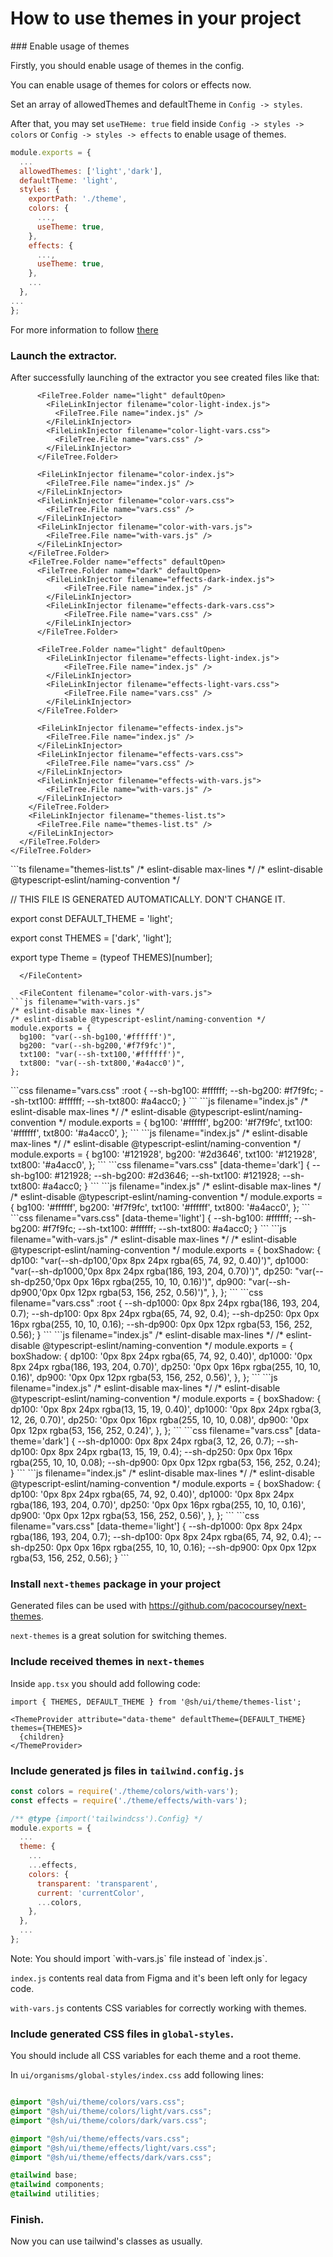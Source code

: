 
# How to use themes in your project

<Steps>
### Enable usage of themes

Firstly, you should enable usage of themes in the config.

You can enable usage of themes for colors or effects now.

Set an array of allowedThemes and defaultTheme in `Config -> styles`.

After that, you may set `useTHeme: true` field inside `Config -> styles -> colors` or `Config -> styles -> effects` to enable usage of themes.

```js filename="figma-extractor.config.js" {3-4,9,13}
module.exports = {
  ...
  allowedThemes: ['light','dark'],
  defaultTheme: 'light',
  styles: {
    exportPath: './theme',
    colors: {
      ...,
      useTheme: true,
    },
    effects: {
      ...,
      useTheme: true,
    },
    ...
  },
...
};
```

For more information to follow [there](/configuration#themes-for-colors-and-effects)

### Launch the extractor.

After successfully launching of the extractor you see created files like that:


<FileCollector defaultFileOpened="themes-list.ts">
  <FileTree>
    <FileTree.Folder name="ui" defaultOpen>
      <FileTree.Folder name="theme" defaultOpen>
        <FileTree.Folder name="colors" defaultOpen>
          <FileTree.Folder name="dark" defaultOpen>
            <FileLinkInjector filename="color-dark-index.js">
              <FileTree.File name="index.js" />
            </FileLinkInjector>
            <FileLinkInjector filename="color-dark-vars.css">
              <FileTree.File name="vars.css" />
            </FileLinkInjector>
          </FileTree.Folder>

          <FileTree.Folder name="light" defaultOpen>
            <FileLinkInjector filename="color-light-index.js">
              <FileTree.File name="index.js" />
            </FileLinkInjector>
            <FileLinkInjector filename="color-light-vars.css">
              <FileTree.File name="vars.css" />
            </FileLinkInjector>
          </FileTree.Folder>

          <FileLinkInjector filename="color-index.js">
            <FileTree.File name="index.js" />
          </FileLinkInjector>
          <FileLinkInjector filename="color-vars.css">
            <FileTree.File name="vars.css" />
          </FileLinkInjector>
          <FileLinkInjector filename="color-with-vars.js">
            <FileTree.File name="with-vars.js" />
          </FileLinkInjector>
        </FileTree.Folder>
        <FileTree.Folder name="effects" defaultOpen>
          <FileTree.Folder name="dark" defaultOpen>
            <FileLinkInjector filename="effects-dark-index.js">
                <FileTree.File name="index.js" />
            </FileLinkInjector>
            <FileLinkInjector filename="effects-dark-vars.css">
                <FileTree.File name="vars.css" />
            </FileLinkInjector>
          </FileTree.Folder>

          <FileTree.Folder name="light" defaultOpen>
            <FileLinkInjector filename="effects-light-index.js">
                <FileTree.File name="index.js" />
            </FileLinkInjector>
            <FileLinkInjector filename="effects-light-vars.css">
                <FileTree.File name="vars.css" />
            </FileLinkInjector>
          </FileTree.Folder>

          <FileLinkInjector filename="effects-index.js">
            <FileTree.File name="index.js" />
          </FileLinkInjector>
          <FileLinkInjector filename="effects-vars.css">
            <FileTree.File name="vars.css" />
          </FileLinkInjector>
          <FileLinkInjector filename="effects-with-vars.js">
            <FileTree.File name="with-vars.js" />
          </FileLinkInjector>
        </FileTree.Folder>
        <FileLinkInjector filename="themes-list.ts">
          <FileTree.File name="themes-list.ts" />
        </FileLinkInjector>
      </FileTree.Folder>
    </FileTree.Folder>
  </FileTree>
  <FileContent filename="themes-list.ts">
```ts filename="themes-list.ts"
/* eslint-disable max-lines */
/* eslint-disable @typescript-eslint/naming-convention */

// THIS FILE IS GENERATED AUTOMATICALLY. DON'T CHANGE IT.

export const DEFAULT_THEME = 'light';

export const THEMES = ['dark', 'light'];

export type Theme = (typeof THEMES)[number];
```
  </FileContent>

  <FileContent filename="color-with-vars.js">
```js filename="with-vars.js"
/* eslint-disable max-lines */
/* eslint-disable @typescript-eslint/naming-convention */
module.exports = {
  bg100: "var(--sh-bg100,'#ffffff')",
  bg200: "var(--sh-bg200,'#f7f9fc')",
  txt100: "var(--sh-txt100,'#ffffff')",
  txt800: "var(--sh-txt800,'#a4acc0')",
};
```
  </FileContent>

  <FileContent filename="color-vars.css">
```css filename="vars.css"
:root {
  --sh-bg100: #ffffff;
  --sh-bg200: #f7f9fc;
  --sh-txt100: #ffffff;
  --sh-txt800: #a4acc0;
}
```
  </FileContent>

  <FileContent filename="color-index.js">
```js filename="index.js"
/* eslint-disable max-lines */
/* eslint-disable @typescript-eslint/naming-convention */
module.exports = {
  bg100: '#ffffff',
  bg200: '#f7f9fc',
  txt100: '#ffffff',
  txt800: '#a4acc0',
};
```
  </FileContent>

  <FileContent filename="color-dark-index.js">
```js filename="index.js"
/* eslint-disable max-lines */
/* eslint-disable @typescript-eslint/naming-convention */
module.exports = {
  bg100: '#121928',
  bg200: '#2d3646',
  txt100: '#121928',
  txt800: '#a4acc0',
};
```
  </FileContent>

  <FileContent filename="color-dark-vars.css">
```css filename="vars.css"
[data-theme='dark'] {
  --sh-bg100: #121928;
  --sh-bg200: #2d3646;
  --sh-txt100: #121928;
  --sh-txt800: #a4acc0;
}
```
  </FileContent>

  <FileContent filename="color-light-index.js">
```js filename="index.js"
/* eslint-disable max-lines */
/* eslint-disable @typescript-eslint/naming-convention */
module.exports = {
  bg100: '#ffffff',
  bg200: '#f7f9fc',
  txt100: '#ffffff',
  txt800: '#a4acc0',
};
```
  </FileContent>

  <FileContent filename="color-light-vars.css">
```css filename="vars.css"
[data-theme='light'] {
  --sh-bg100: #ffffff;
  --sh-bg200: #f7f9fc;
  --sh-txt100: #ffffff;
  --sh-txt800: #a4acc0;
}
```
  </FileContent>

  <FileContent filename="effects-with-vars.js">
```js filename="with-vars.js"
/* eslint-disable max-lines */
/* eslint-disable @typescript-eslint/naming-convention */
module.exports = {
  boxShadow: {
    dp100: "var(--sh-dp100,'0px 8px 24px rgba(65, 74, 92, 0.40)')",
    dp1000: "var(--sh-dp1000,'0px 8px 24px rgba(186, 193, 204, 0.70)')",
    dp250: "var(--sh-dp250,'0px 0px 16px rgba(255, 10, 10, 0.16)')",
    dp900: "var(--sh-dp900,'0px 0px 12px rgba(53, 156, 252, 0.56)')",
  },
};
```
  </FileContent>

  <FileContent filename="effects-vars.css">
```css filename="vars.css"
:root {
  --sh-dp1000: 0px 8px 24px rgba(186, 193, 204, 0.7);
  --sh-dp100: 0px 8px 24px rgba(65, 74, 92, 0.4);
  --sh-dp250: 0px 0px 16px rgba(255, 10, 10, 0.16);
  --sh-dp900: 0px 0px 12px rgba(53, 156, 252, 0.56);
}
```
  </FileContent>

  <FileContent filename="effects-index.js">
```js filename="index.js"
/* eslint-disable max-lines */
/* eslint-disable @typescript-eslint/naming-convention */
module.exports = {
  boxShadow: {
    dp100: '0px 8px 24px rgba(65, 74, 92, 0.40)',
    dp1000: '0px 8px 24px rgba(186, 193, 204, 0.70)',
    dp250: '0px 0px 16px rgba(255, 10, 10, 0.16)',
    dp900: '0px 0px 12px rgba(53, 156, 252, 0.56)',
  },
};
```
  </FileContent>

  <FileContent filename="effects-dark-index.js">
```js filename="index.js"
/* eslint-disable max-lines */
/* eslint-disable @typescript-eslint/naming-convention */
module.exports = {
  boxShadow: {
    dp100: '0px 8px 24px rgba(13, 15, 19, 0.40)',
    dp1000: '0px 8px 24px rgba(3, 12, 26, 0.70)',
    dp250: '0px 0px 16px rgba(255, 10, 10, 0.08)',
    dp900: '0px 0px 12px rgba(53, 156, 252, 0.24)',
  },
};
```
  </FileContent>

  <FileContent filename="effects-dark-vars.css">
```css filename="vars.css"
[data-theme='dark'] {
  --sh-dp1000: 0px 8px 24px rgba(3, 12, 26, 0.7);
  --sh-dp100: 0px 8px 24px rgba(13, 15, 19, 0.4);
  --sh-dp250: 0px 0px 16px rgba(255, 10, 10, 0.08);
  --sh-dp900: 0px 0px 12px rgba(53, 156, 252, 0.24);
}
```
  </FileContent>

  <FileContent filename="effects-light-index.js">
```js filename="index.js"
/* eslint-disable max-lines */
/* eslint-disable @typescript-eslint/naming-convention */
module.exports = {
  boxShadow: {
    dp100: '0px 8px 24px rgba(65, 74, 92, 0.40)',
    dp1000: '0px 8px 24px rgba(186, 193, 204, 0.70)',
    dp250: '0px 0px 16px rgba(255, 10, 10, 0.16)',
    dp900: '0px 0px 12px rgba(53, 156, 252, 0.56)',
  },
};
```
  </FileContent>

  <FileContent filename="effects-light-vars.css">
```css filename="vars.css"
[data-theme='light'] {
  --sh-dp1000: 0px 8px 24px rgba(186, 193, 204, 0.7);
  --sh-dp100: 0px 8px 24px rgba(65, 74, 92, 0.4);
  --sh-dp250: 0px 0px 16px rgba(255, 10, 10, 0.16);
  --sh-dp900: 0px 0px 12px rgba(53, 156, 252, 0.56);
}
```
  </FileContent>
</FileCollector>

### Install `next-themes` package in your project

Generated files can be used with https://github.com/pacocoursey/next-themes.

`next-themes` is a great solution for switching themes.


### Include received themes in `next-themes`

Inside `app.tsx` you should add following code:

```tsx filename="app.tsx"
import { THEMES, DEFAULT_THEME } from '@sh/ui/theme/themes-list';

<ThemeProvider attribute="data-theme" defaultTheme={DEFAULT_THEME} themes={THEMES}>
  {children}
</ThemeProvider>
```

### Include generated js files in `tailwind.config.js`

```js filename="tailwind.config.js" /with-vars/
const colors = require('./theme/colors/with-vars');
const effects = require('./theme/effects/with-vars');

/** @type {import('tailwindcss').Config} */
module.exports = {
  ...
  theme: {
    ...
    ...effects,
    colors: {
      transparent: 'transparent',
      current: 'currentColor',
      ...colors,
    },
  },
  ...
};
```
<Callout emoji="⚠️">
  Note: You should import `with-vars.js` file instead of `index.js`.

  `index.js` contents real data from Figma and it's been left only for legacy code.

  `with-vars.js` contents CSS variables for correctly working with themes.
</Callout>

### Include generated CSS files in `global-styles`.

You should include all CSS variables for each theme and a root theme.

In `ui/organisms/global-styles/index.css` add following lines:

```css filename="ui/organisms/global-styles/index.css"

@import "@sh/ui/theme/colors/vars.css";
@import "@sh/ui/theme/colors/light/vars.css";
@import "@sh/ui/theme/colors/dark/vars.css";

@import "@sh/ui/theme/effects/vars.css";
@import "@sh/ui/theme/effects/light/vars.css";
@import "@sh/ui/theme/effects/dark/vars.css";

@tailwind base;
@tailwind components;
@tailwind utilities;
```

### Finish.

Now you can use tailwind's classes as usually.

</Steps>
